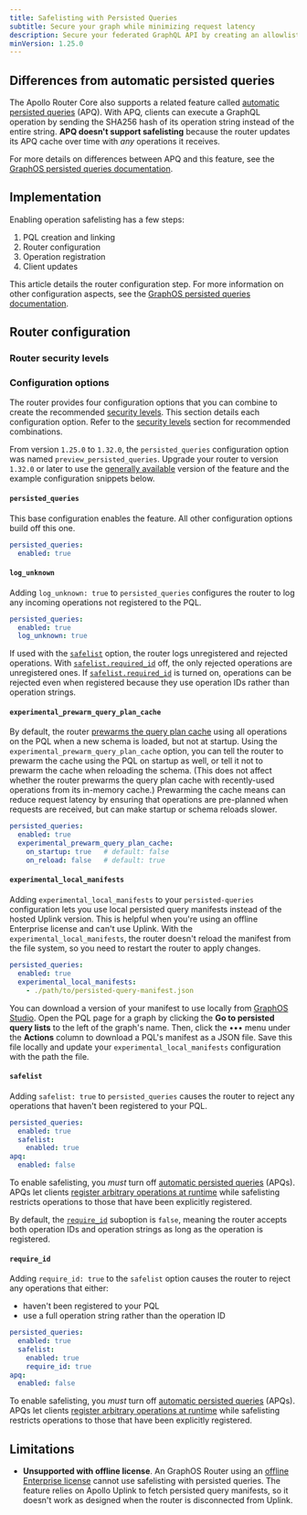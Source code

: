 ```yaml
---
title: Safelisting with Persisted Queries
subtitle: Secure your graph while minimizing request latency
description: Secure your federated GraphQL API by creating an allowlist of trusted operations. Minimize request latency and enhance performance.
minVersion: 1.25.0
---
```


<SummitCallout
  topic="graph security"
  workshopName="Securing your graph: A defense-in-depth strategy"
  URL="https://reg.summit.graphql.com/flow/apollo/summit24/AttendeePortal/page/catalog/session/1712945157460001NjSZ"
/>

<EnterpriseFeature linkWithAnchor="https://www.apollographql.com/pricing#graphos-router" />

<PQIntro />

## Differences from automatic persisted queries

The Apollo Router Core also supports a related feature called [automatic persisted queries](./in-memory-caching#caching-automatic-persisted-queries-apq) (APQ). With APQ, clients can execute a GraphQL operation by sending the SHA256 hash of its operation string instead of the entire string. **APQ doesn't support safelisting** because the router updates its APQ cache over time with _any_ operations it receives.

For more details on differences between APQ and this feature, see the [GraphOS persisted queries documentation](/graphos/operations/persisted-queries#differences-from-automatic-persisted-queries).

## Implementation

Enabling operation safelisting has a few steps:

1. PQL creation and linking
1. Router configuration
1. Operation registration
1. Client updates

This article details the router configuration step.
For more information on other configuration aspects, see the [GraphOS persisted queries documentation](/graphos/operations/persisted-queries).

## Router configuration

<PQRouterConfiguration />

### Router security levels

<PQSecurityLevels />

### Configuration options

The router provides four configuration options that you can combine to create the recommended [security levels](#router-security-levels). This section details each configuration option. Refer to the [security levels](#router-security-levels) section for recommended combinations.

<Note>

From version `1.25.0` to `1.32.0`, the `persisted_queries` configuration option was named `preview_persisted_queries`. Upgrade your router to version `1.32.0` or later to use the [generally available](/resources/product-launch-stages/#general-availability) version of the feature and the example configuration snippets below.

</Note>

#### `persisted_queries`

This base configuration enables the feature. All other configuration options build off this one.

```yaml title="router.yaml"
persisted_queries:
  enabled: true
```

#### `log_unknown`

Adding `log_unknown: true` to `persisted_queries` configures the router to log any incoming operations not registered to the PQL.

```yaml title="router.yaml"
persisted_queries:
  enabled: true
  log_unknown: true
```

If used with the [`safelist`](#safelist) option, the router logs unregistered and rejected operations. With [`safelist.required_id`](#require_id) off, the only rejected operations are unregistered ones. If [`safelist.required_id`](#require_id) is turned on, operations can be rejected even when registered because they use operation IDs rather than operation strings.

#### `experimental_prewarm_query_plan_cache`

<ExperimentalFeature />

By default, the router [prewarms the query plan cache](./in-memory-caching#cache-warm-up) using all operations on the PQL when a new schema is loaded, but not at startup. Using the `experimental_prewarm_query_plan_cache` option, you can tell the router to prewarm the cache using the PQL on startup as well, or tell it not to prewarm the cache when reloading the schema. (This does not affect whether the router prewarms the query plan cache with recently-used operations from its in-memory cache.) Prewarming the cache means can reduce request latency by ensuring that operations are pre-planned when requests are received, but can make startup or schema reloads slower.

```yaml title="router.yaml"
persisted_queries:
  enabled: true
  experimental_prewarm_query_plan_cache:
    on_startup: true   # default: false
    on_reload: false   # default: true
```

#### `experimental_local_manifests`

<ExperimentalFeature />

Adding `experimental_local_manifests` to your `persisted-queries` configuration lets you use local persisted query manifests instead of the hosted Uplink version. This is helpful when you're using an offline Enterprise license and can't use Uplink. With the  `experimental_local_manifests`, the router doesn't reload the manifest from the file system, so you need to restart the router to apply changes.

```yaml title="router.yaml"
persisted_queries:
  enabled: true
  experimental_local_manifests: 
    - ./path/to/persisted-query-manifest.json
```

You can download a version of your manifest to use locally from [GraphOS Studio](https://studio.apollographql.com/?referrer=docs-content). Open the PQL page for a graph by clicking the **Go to persisted query lists** to the left of the graph's name. Then, click the ••• menu under the **Actions** column to download a PQL's manifest as a JSON file. Save this file locally and update your `experimental_local_manifests` configuration with the path the file.

#### `safelist`

Adding `safelist: true` to `persisted_queries` causes the router to reject any operations that haven't been registered to your PQL.

```yaml title="router.yaml"
persisted_queries:
  enabled: true
  safelist:
    enabled: true
apq:
  enabled: false
```

<Note>

To enable safelisting, you _must_ turn off [automatic persisted queries](./in-memory-caching#caching-automatic-persisted-queries-apq) (APQs). APQs let clients [register arbitrary operations at runtime](/graphos/operations/persisted-queries/#differences-from-automatic-persisted-queries) while safelisting restricts operations to those that have been explicitly registered.

</Note>

By default, the [`require_id`](#required_id) suboption is `false`, meaning the router accepts both operation IDs and operation strings as long as the operation is registered.

#### `require_id`

Adding `require_id: true` to the `safelist` option causes the router to reject any operations that either:
- haven't been registered to your PQL
- use a full operation string rather than the operation ID

```yaml title="router.yaml"
persisted_queries:
  enabled: true
  safelist:
    enabled: true
    require_id: true
apq:
  enabled: false
```

<Note>

To enable safelisting, you _must_ turn off [automatic persisted queries](./in-memory-caching#caching-automatic-persisted-queries-apq) (APQs). APQs let clients [register arbitrary operations at runtime](/graphos/operations/persisted-queries/#differences-from-automatic-persisted-queries) while safelisting restricts operations to those that have been explicitly registered.

</Note>

## Limitations

* **Unsupported with offline license**. An GraphOS Router using an [offline Enterprise license](../enterprise-features/#offline-enterprise-license) cannot use safelisting with persisted queries. The feature relies on Apollo Uplink to fetch persisted query manifests, so it doesn't work as designed when the router is disconnected from Uplink.
